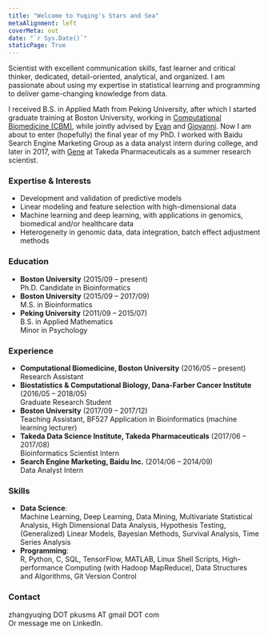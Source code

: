 ```yaml
---
title: "Welcome to Yuqing's Stars and Sea"
metaAlignment: left
coverMeta: out
date: "`r Sys.Date()`"
staticPage: True
---
```


Scientist with excellent communication skills, fast learner and critical thinker, dedicated, detail-oriented, analytical, and organized. I am passionate about using my expertise in statistical learning and programming to deliver game-changing knowledge from data. 

I received B.S. in Applied Math from Peking University, after which I started graduate training at Boston University, working in [Computational Biomedicine (CBM)](http://www.bumc.bu.edu/compbiomed/), while jointly advised by [Evan](https://www.linkedin.com/in/w-evan-johnson-a234837a/) and [Giovanni](https://www.hsph.harvard.edu/giovanni-parmigiani/). Now I am about to enter (hopefully) the final year of my PhD. I worked with Baidu Search Engine Marketing Group as a data analyst intern during college, and later in 2017, with [Gene](https://www.linkedin.com/in/hyunjin-gene-shin-6456253/) at Takeda Pharmaceuticals as a summer research scientist. <!-- My work mainly involves 1) evaluating statistical learning models in genomic studies, especially in the presence of batch or study effects, and 2) developing mathematical models to address unwanted variation in integrating genomic data. -->


### Expertise & Interests

* Development and validation of predictive models 
* Linear modeling and feature selection with high-dimensional data
* Machine learning and deep learning, with applications in genomics, biomedical and/or healthcare data 
* Heterogeneity in genomic data, data integration, batch effect adjustment methods


### Education

* **Boston University** (2015/09 -- present)   
Ph.D. Candidate in Bioinformatics 
* **Boston University** (2015/09 -- 2017/09)    
M.S. in Bioinformatics
* **Peking University** (2011/09 -- 2015/07)    
B.S. in Applied Mathematics      
Minor in Psychology


### Experience

* **Computational Biomedicine, Boston University** (2016/05 -- present)  
Research Assistant
* **Biostatistics & Computational Biology, Dana-Farber Cancer Institute** (2016/05 -- 2018/05)  
Graduate Research Student
* **Boston University** (2017/09 -- 2017/12)  
Teaching Assistant, BF527 Application in Bioinformatics (machine learning lecturer)
* **Takeda Data Science Institute, Takeda Pharmaceuticals** (2017/06 -- 2017/08)      
Bioinformatics Scientist Intern
* **Search Engine Marketing, Baidu Inc.** (2014/06 -- 2014/09)    
Data Analyst Intern 


### Skills

* **Data Science**:  
Machine Learning, Deep Learning, Data Mining, Multivariate Statistical Analysis, High
Dimensional Data Analysis, Hypothesis Testing, (Generalized) Linear Models, Bayesian Methods, Survival
Analysis, Time Series Analysis 
* **Programming**:  
R, Python, C, SQL, TensorFlow, MATLAB, Linux Shell Scripts, High-performance
Computing (with Hadoop MapReduce), Data Structures and Algorithms, Git Version Control


###  Contact
zhangyuqing DOT pkusms AT gmail DOT com  
Or message me on LinkedIn.
